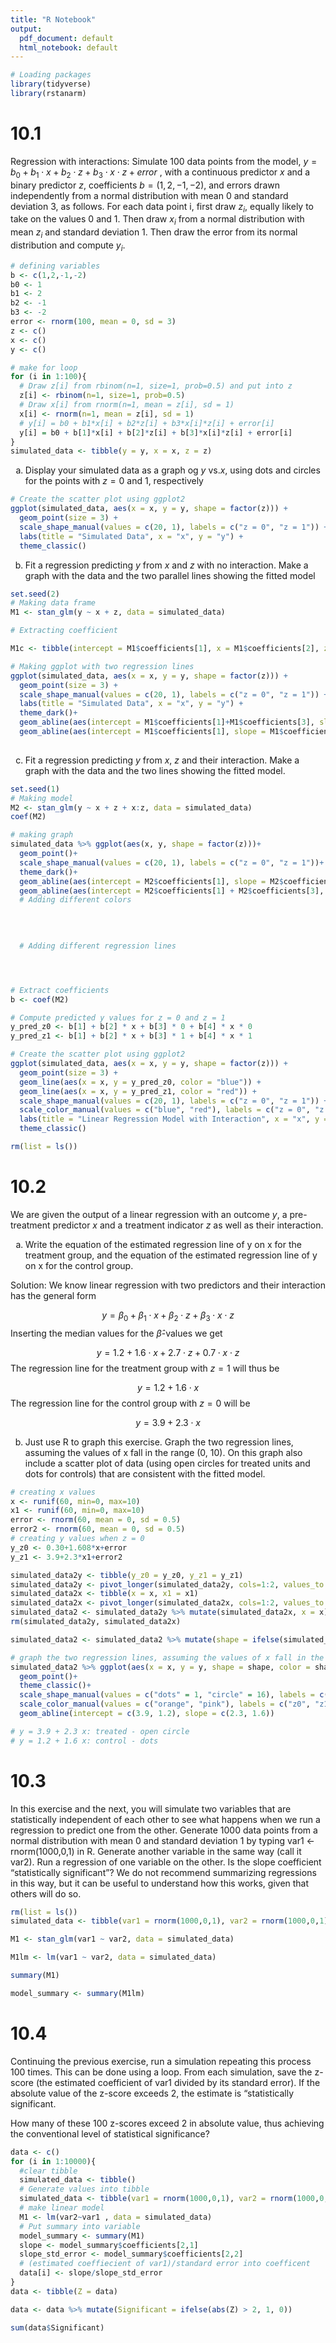```yaml
---
title: "R Notebook"
output:
  pdf_document: default
  html_notebook: default
---
```

```r
# Loading packages
library(tidyverse)
library(rstanarm)
```

# 10.1
Regression with interactions: Simulate 100 data points from the model, $y = b_0 + b_1 \cdot x + b_2 \cdot z + b_3 \cdot x \cdot z + error$ , with a continuous predictor $x$ and a binary predictor $z$, coefficients $b = (1, 2, -1, -2)$, and errors drawn independently from a normal distribution with mean 0 and standard deviation
3, as follows. For each data point i, first draw $z_i$, equally likely to take on the values 0 and 1.
Then draw $x_i$ from a normal distribution with mean $z_i$ and standard deviation 1. Then draw the
error from its normal distribution and compute $y_i$.
```r
# defining variables
b <- c(1,2,-1,-2)
b0 <- 1
b1 <- 2
b2 <- -1
b3 <- -2
error <- rnorm(100, mean = 0, sd = 3)
z <- c()
x <- c()
y <- c()

# make for loop
for (i in 1:100){
  # Draw z[i] from rbinom(n=1, size=1, prob=0.5) and put into z
  z[i] <- rbinom(n=1, size=1, prob=0.5)
  # Draw x[i] from rnorm(n=1, mean = z[i], sd = 1)
  x[i] <- rnorm(n=1, mean = z[i], sd = 1)
  # y[i] = b0 + b1*x[i] + b2*z[i] + b3*x[i]*z[i] + error[i]
  y[i] = b0 + b[1]*x[i] + b[2]*z[i] + b[3]*x[i]*z[i] + error[i]
}
simulated_data <- tibble(y = y, x = x, z = z)
```


a) Display your simulated data as a graph og $y$ vs.$x$, using dots and circles for the points with $z = 0$ and 1, respectively


```r
# Create the scatter plot using ggplot2
ggplot(simulated_data, aes(x = x, y = y, shape = factor(z))) +
  geom_point(size = 3) +
  scale_shape_manual(values = c(20, 1), labels = c("z = 0", "z = 1")) +
  labs(title = "Simulated Data", x = "x", y = "y") + 
  theme_classic()
```


b) Fit a regression predicting $y$ from $x$ and $z$ with no interaction. Make a graph with the data and the two parallel lines showing the fitted model
```r
set.seed(2)
# Making data frame
M1 <- stan_glm(y ~ x + z, data = simulated_data)

# Extracting coefficient

M1c <- tibble(intercept = M1$coefficients[1], x = M1$coefficients[2], z = M1$coefficients[3])

```
```r
# Making ggplot with two regression lines
ggplot(simulated_data, aes(x = x, y = y, shape = factor(z))) +
  geom_point(size = 3) +
  scale_shape_manual(values = c(20, 1), labels = c("z = 0", "z = 1")) +
  labs(title = "Simulated Data", x = "x", y = "y") + 
  theme_dark()+
  geom_abline(aes(intercept = M1$coefficients[1]+M1$coefficients[3], slope = M1$coefficients[2]), color = "white")+
  geom_abline(aes(intercept = M1$coefficients[1], slope = M1$coefficients[2]), color = "Black")
  
```

c) Fit a regression predicting $y$ from $x$, $z$ and their interaction. Make a graph with the data and the two lines showing the fitted model.
```r
set.seed(1)
# Making model
M2 <- stan_glm(y ~ x + z + x:z, data = simulated_data)
coef(M2)
```
```r
# making graph
simulated_data %>% ggplot(aes(x, y, shape = factor(z)))+
  geom_point()+
  scale_shape_manual(values = c(20, 1), labels = c("z = 0", "z = 1"))+
  theme_dark()+
  geom_abline(aes(intercept = M2$coefficients[1], slope = M2$coefficients[2]), color = "black")+
  geom_abline(aes(intercept = M2$coefficients[1] + M2$coefficients[3], slope = M2$coefficients[2] + M2$coefficients[4]), color = "white")
  # Adding different colors
  
  
  

  # Adding different regression lines 





```
```r
# Extract coefficients
b <- coef(M2)

# Compute predicted y values for z = 0 and z = 1
y_pred_z0 <- b[1] + b[2] * x + b[3] * 0 + b[4] * x * 0
y_pred_z1 <- b[1] + b[2] * x + b[3] * 1 + b[4] * x * 1

# Create the scatter plot using ggplot2
ggplot(simulated_data, aes(x = x, y = y, shape = factor(z))) +
  geom_point(size = 3) +
  geom_line(aes(x = x, y = y_pred_z0, color = "blue")) +
  geom_line(aes(x = x, y = y_pred_z1, color = "red")) +
  scale_shape_manual(values = c(20, 1), labels = c("z = 0", "z = 1")) +
  scale_color_manual(values = c("blue", "red"), labels = c("z = 0", "z = 1")) +
  labs(title = "Linear Regression Model with Interaction", x = "x", y = "y") +
  theme_classic()

rm(list = ls())
```

# 10.2
We are given the output of a linear regression with an outcome $y$, a pre-treatment predictor $x$ and a treatment indicator $z$ as well as their interaction.

a) Write the equation of the estimated regression line of y on x for the treatment group, and the
equation of the estimated regression line of y on x for the control group.

Solution: We know linear regression with two predictors and their interaction has the general form

$$
y = \beta_0 + \beta_1 \cdot x + \beta_2 \cdot z + \beta_3 \cdot x \cdot z
$$
Inserting the median values for the $\hat\beta$-values we get

$$
y = 1.2 + 1.6 \cdot x + 2.7 \cdot z + 0.7 \cdot x \cdot z
$$
The regression line for the treatment group with $z = 1$ will thus be

$$
y = 1.2 + 1.6 \cdot x
$$
The regression line for the control group with $z = 0$ will be 

$$
y = 3.9 + 2.3 \cdot x
$$

b) Just use R to graph this exercise. Graph the two regression lines, assuming the values of x fall in the range (0, 10). On this graph also include a scatter plot of data (using open circles for treated units
and dots for controls) that are consistent with the fitted model.


```r
# creating x values
x <- runif(60, min=0, max=10)
x1 <- runif(60, min=0, max=10)
error <- rnorm(60, mean = 0, sd = 0.5)
error2 <- rnorm(60, mean = 0, sd = 0.5)
# creating y values when z = 0
y_z0 <- 0.30+1.608*x+error
y_z1 <- 3.9+2.3*x1+error2

simulated_data2y <- tibble(y_z0 = y_z0, y_z1 = y_z1)
simulated_data2y <- pivot_longer(simulated_data2y, cols=1:2, values_to = "y")
simulated_data2x <- tibble(x = x, x1 = x1)
simulated_data2x <- pivot_longer(simulated_data2x, cols=1:2, values_to = "x")
simulated_data2 <- simulated_data2y %>% mutate(simulated_data2x, x = x)
rm(simulated_data2y, simulated_data2x)

```

```r
simulated_data2 <- simulated_data2 %>% mutate(shape = ifelse(simulated_data2$name == "x", "circle", "dots"))

# graph the two regression lines, assuming the values of x fall in the range (0,10)
simulated_data2 %>% ggplot(aes(x = x, y = y, shape = shape, color = shape))+
  geom_point()+
  theme_classic()+
  scale_shape_manual(values = c("dots" = 1, "circle" = 16), labels = c("zO", "z1"))+
  scale_color_manual(values = c("orange", "pink"), labels = c("z0", "z1"))
  geom_abline(intercept = c(3.9, 1.2), slope = c(2.3, 1.6))

# y = 3.9 + 2.3 x: treated - open circle
# y = 1.2 + 1.6 x: control - dots
```


# 10.3
In this exercise and the next, you will simulate two variables that are statistically independent of each other to see what happens when we run a regression to predict one from the other. Generate 1000 data points from a normal distribution with mean 0 and standard deviation 1 by typing var1 <- rnorm(1000,0,1) in R. Generate another variable in the same way (call it var2). Run a regression of one variable on the other. Is the slope coefficient “statistically significant”? We do not recommend summarizing regressions in this way, but it can be useful to understand how this works, given that others will do so.

```r
rm(list = ls())
simulated_data <- tibble(var1 = rnorm(1000,0,1), var2 = rnorm(1000,0,1))

M1 <- stan_glm(var1 ~ var2, data = simulated_data)

M1lm <- lm(var1 ~ var2, data = simulated_data)
```
```r
summary(M1)
```
```r
model_summary <- summary(M1lm)


```



# 10.4
Continuing the previous exercise, run a simulation repeating this process 100 times. This can be done using a loop. From each simulation, save the z-score (the estimated coefficient of var1 divided by its standard error). If the absolute value of the z-score exceeds 2, the estimate is “statistically significant.

How many of these 100 z-scores exceed 2 in absolute value, thus achieving the conventional level of statistical significance?
```r
data <- c()
for (i in 1:10000){
  #clear tibble
  simulated_data <- tibble()
  # Generate values into tibble
  simulated_data <- tibble(var1 = rnorm(1000,0,1), var2 = rnorm(1000,0,1))
  # make linear model
  M1 <- lm(var2~var1 , data = simulated_data)
  # Put summary into variable
  model_summary <- summary(M1)
  slope <- model_summary$coefficients[2,1]
  slope_std_error <- model_summary$coefficients[2,2]
  # (estimated coeffiecient of var1)/standard error into coefficent
  data[i] <- slope/slope_std_error
}
data <- tibble(Z = data)
```

```r
data <- data %>% mutate(Significant = ifelse(abs(Z) > 2, 1, 0))

sum(data$Significant)
```


